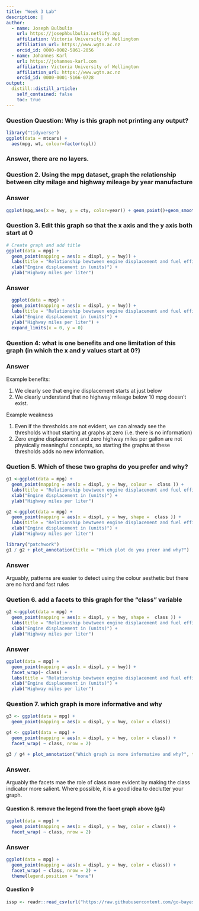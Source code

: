 ```yaml
---
title: "Week 3 Lab"
description: |
author:
  - name: Joseph Bulbulia
    url: https://josephbulbulia.netlify.app
    affiliation: Victoria University of Wellington
    affiliation_url: https://www.wgtn.ac.nz
    orcid_id: 0000-0002-5861-2056
  - name: Johannes Karl 
    url: https://johannes-karl.com
    affiliation: Victoria University of Wellington
    affiliation_url: https://www.wgtn.ac.nz
    orcid_id: 0000-0001-5166-0728
output:
  distill::distill_article:
    self_contained: false
    toc: true
---
```




### Question Question: Why is this graph not printing any output? 

```r
library("tidyverse")
ggplot(data = mtcars) + 
  aes(mpg, wt, colour=factor(cyl))
```


### Answer, there are no layers.


### Question 2. Using the mpg dataset, graph the relationship between city milage and highway mileage by year manufacture


### Answer
```r
ggplot(mpg,aes(x = hwy, y = cty, color=year)) + geom_point()+geom_smooth(method = loess)
```


### Question 3. Edit this graph so that the x axis and the y axis both start at 0


```r
# Create graph and add title
ggplot(data = mpg) + 
  geom_point(mapping = aes(x = displ, y = hwy)) + 
  labs(title = "Relationship bewtween engine displacement and fuel efficiency in the mpg automobile dataset") + 
  xlab("Engine displacement in (units)") + 
  ylab("Highway miles per liter")
```


###  Answer

```r
  ggplot(data = mpg) + 
  geom_point(mapping = aes(x = displ, y = hwy)) + 
  labs(title = "Relationship bewtween engine displacement and fuel efficiency in the mpg automobile dataset") + 
  xlab("Engine displacement in (units)") + 
  ylab("Highway miles per liter") + 
  expand_limits(x = 0, y = 0)
```


### Question 4: what is one benefits and one limitation of this graph (in which the x and y values start at 0?)


### Answer

Example benefits:

  1. We clearly see that engine displacement starts at just below
  2. We clearly understand that no highway mileage below 10 mpg doesn't exist.
  
Example weakness

  1. Even if the thresholds are not evident, we can already see the thresholds without starting at graphs at zero (i.e. there is no information)
  2. Zero engine displacement and zero highway miles per gallon are not physically meaningful concepts, so starting the graphs at these thresholds adds no new information. 
  

### Quetion 5.  Which of these two graphs do you prefer and why? 

```r
g1 <-ggplot(data = mpg) + 
  geom_point(mapping = aes(x = displ, y = hwy, colour =  class )) + 
  labs(title = "Relationship bewtween engine displacement and fuel efficiency in the mpg automobile dataset") + 
  xlab("Engine displacement in (units)") + 
  ylab("Highway miles per liter") 

```



```r
g2 <-ggplot(data = mpg) + 
  geom_point(mapping = aes(x = displ, y = hwy, shape =  class )) + 
  labs(title = "Relationship bewtween engine displacement and fuel efficiency in the mpg automobile dataset") + 
  xlab("Engine displacement in (units)") + 
  ylab("Highway miles per liter") 
```
  
```r
library("patchwork")
g1 / g2 + plot_annotation(title = "Which plot do you preer and why?")
```

### Answer

Arguably, patterns are easier to detect using the colour aesthetic but there are no hard and fast rules



### Quetion 6.  add a facets to this graph for the "class" variable

```r
g2 <-ggplot(data = mpg) + 
  geom_point(mapping = aes(x = displ, y = hwy, shape =  class )) + 
  labs(title = "Relationship bewtween engine displacement and fuel efficiency in the mpg automobile dataset") + 
  xlab("Engine displacement in (units)") + 
  ylab("Highway miles per liter") 
```


### Answer
```r
ggplot(data = mpg) + 
  geom_point(mapping = aes(x = displ, y = hwy)) + 
  facet_wrap(~ class) + 
  labs(title = "Relationship bewtween engine displacement and fuel efficiency in the mpg automobile dataset") + 
  xlab("Engine displacement in (units)") + 
  ylab("Highway miles per liter") 
```


### Question 7.  which graph is more informative and why


```r
g3 <- ggplot(data = mpg) +
  geom_point(mapping = aes(x = displ, y = hwy, color = class))

g4 <- ggplot(data = mpg) +
  geom_point(mapping = aes(x = displ, y = hwy, color = class)) +
  facet_wrap( ~ class, nrow = 2)

g3 / g4 + plot_annotation("Which graph is more informative and why?", tag_levels = 'a')
```


### Answer. 

Arguably the facets mae the role of class more evident by making the class indicator more salient. Where possible,  it is a good idea to declutter your graph.   


#### Question 8.  remove the legend from the facet graph above (g4)

```r
ggplot(data = mpg) +
  geom_point(mapping = aes(x = displ, y = hwy, color = class)) +
  facet_wrap( ~ class, nrow = 2) 
```

### Answer

```r
ggplot(data = mpg) +
  geom_point(mapping = aes(x = displ, y = hwy, color = class)) +
  facet_wrap( ~ class, nrow = 2) +
  theme(legend.position = "none") 
```


#### Question  9

```r
issp <- readr::read_csv(url("https://raw.githubusercontent.com/go-bayes/psych-447/main/data/testdata1.csv"))

```





